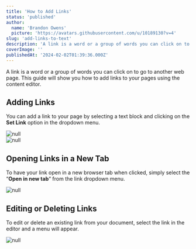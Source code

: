 ```yaml
---
title: 'How to Add Links'
status: 'published'
author:
  name: 'Brandon Owens'
  picture: 'https://avatars.githubusercontent.com/u/10189130?v=4'
slug: 'add-links-to-text'
description: 'A link is a word or a group of words you can click on to go to another web page within your Elegant application; or even external urls. This guide will show you how to create text links on your application using the content editor.'
coverImage: ''
publishedAt: '2024-02-02T01:39:36.000Z'
---
```


A link is a word or a group of words you can click on to go to another web page. This guide will show you how to add links to your pages using the content editor.

## Adding Links

You can add a link to your page by selecting a text block and clicking on the **Set Link** option in the dropdown menu.

<div class="my-8 shadow-xl"><img class="rounded-xl" src="/images/screenshot-2024-02-01-184405-k3Mj.png" alt="null"></div>

<div class="my-8 shadow-xl"><img class="rounded-xl" src="/images/screenshot-2024-02-01-185013-I4MT.png" alt="null"></div>



## Opening Links in a New Tab

To have your link open in a new browser tab when clicked, simply select the “**Open in new tab**“ from the link dropdown menu.

<div class="my-8 shadow-xl"><img class="rounded-xl" src="/images/screenshot-2024-02-01-185051-QyMz.png" alt="null"></div>



## Editing or Deleting Links

To edit or delete an existing link from your document, select the link in the editor and a menu will appear.



<div class="my-8 shadow-xl"><img class="rounded-xl" src="/images/screenshot-2024-02-01-185124-UwNz.png" alt="null"></div>



